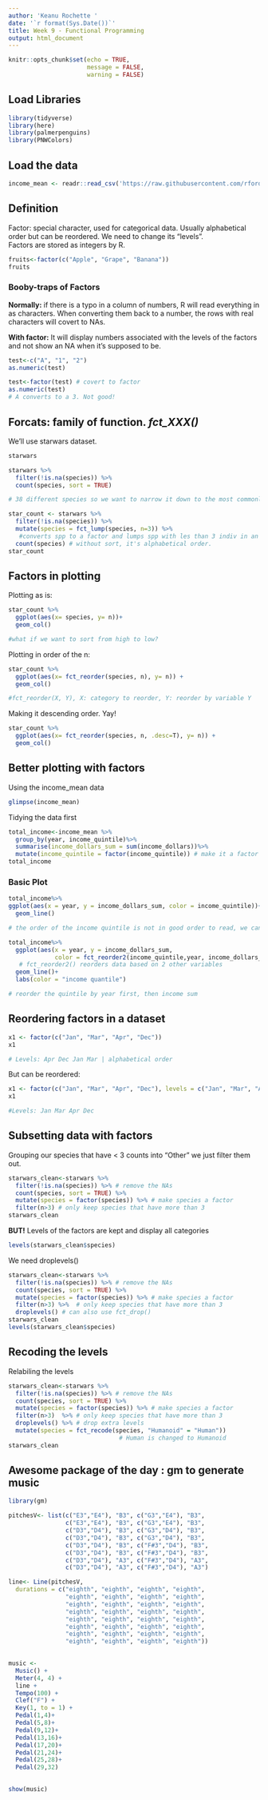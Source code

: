 ```yaml
---
author: 'Keanu Rochette '
date: '`r format(Sys.Date())`'
title: Week 9 - Functional Programming
output: html_document
---
```


```r
knitr::opts_chunk$set(echo = TRUE,
                      message = FALSE,
                      warning = FALSE)
```

## Load Libraries
```r
library(tidyverse)
library(here)
library(palmerpenguins)
library(PNWColors)
```


## Load the data
```r
income_mean <- readr::read_csv('https://raw.githubusercontent.com/rfordatascience/tidytuesday/master/data/2021/2021-02-09/income_mean.csv')
```


## Definition
Factor: special character, used for categorical data. Usually alphabetical order but can be reordered. We need to change its "levels".  
Factors are stored as integers by R.

```r
fruits<-factor(c("Apple", "Grape", "Banana"))
fruits
```
### Booby-traps of Factors
**Normally:** if there is a typo in a column of numbers, R will read everything in as characters. When converting them back to a number, the rows with real characters will covert to NAs.  

**With factor:** It will display numbers associated with the levels of the factors and not show an NA when it's supposed to be.  

```r
test<-c("A", "1", "2")
as.numeric(test)
```

```r
test<-factor(test) # covert to factor
as.numeric(test)
# A converts to a 3. Not good!
```

## Forcats: family of function. _fct_XXX()_
We'll use starwars dataset.
```r
starwars
```

```r
starwars %>% 
  filter(!is.na(species)) %>% 
  count(species, sort = TRUE)

# 38 different species so we want to narrow it down to the most commonly occuring ones
```

```r
star_count <- starwars %>% 
  filter(!is.na(species)) %>% 
  mutate(species = fct_lump(species, n=3)) %>% 
   #converts spp to a factor and lumps spp with les than 3 indiv in an "other" category. 
  count(species) # without sort, it's alphabetical order.
star_count 
```
## Factors in plotting

Plotting as is:
```r
star_count %>% 
  ggplot(aes(x= species, y= n))+
  geom_col()

#what if we want to sort from high to low? 
```

Plotting in order of the n:
```r
star_count %>% 
  ggplot(aes(x= fct_reorder(species, n), y= n)) +
  geom_col()

#fct_reorder(X, Y), X: category to reorder, Y: reorder by variable Y
```
Making it descending order. Yay!
```r
star_count %>% 
  ggplot(aes(x= fct_reorder(species, n, .desc=T), y= n)) +
  geom_col()
```


## Better plotting with factors
Using the income_mean data
```r
glimpse(income_mean)
```
Tidying the data first
```r
total_income<-income_mean %>%
  group_by(year, income_quintile)%>%
  summarise(income_dollars_sum = sum(income_dollars))%>%
  mutate(income_quintile = factor(income_quintile)) # make it a factor
total_income
```

### Basic Plot
```r
total_income%>%
ggplot(aes(x = year, y = income_dollars_sum, color = income_quintile))+
  geom_line()

# the order of the income quintile is not in good order to read, we can rearrange it better
```

```r
total_income%>%
  ggplot(aes(x = year, y = income_dollars_sum, 
             color = fct_reorder2(income_quintile,year, income_dollars_sum)))+
   # fct_reorder2() reorders data based on 2 other variables
  geom_line()+
  labs(color = "income quantile")

# reorder the quintile by year first, then income sum


```

## Reordering factors in a dataset

```r
x1 <- factor(c("Jan", "Mar", "Apr", "Dec"))
x1

# Levels: Apr Dec Jan Mar | alphabetical order
```
But can be reordered:
```r
x1 <- factor(c("Jan", "Mar", "Apr", "Dec"), levels = c("Jan", "Mar", "Apr", "Dec"))
x1

#Levels: Jan Mar Apr Dec
```


## Subsetting data with factors

Grouping our species that have < 3 counts into "Other" we just filter them out.
```r
starwars_clean<-starwars %>% 
  filter(!is.na(species)) %>% # remove the NAs
  count(species, sort = TRUE) %>%
  mutate(species = factor(species)) %>% # make species a factor
  filter(n>3) # only keep species that have more than 3
starwars_clean
```
**BUT!** Levels of the factors are kept and display all categories
```r
levels(starwars_clean$species)
```

We need droplevels()

```r
starwars_clean<-starwars %>% 
  filter(!is.na(species)) %>% # remove the NAs
  count(species, sort = TRUE) %>%
  mutate(species = factor(species)) %>% # make species a factor
  filter(n>3) %>%  # only keep species that have more than 3
  droplevels() # can also use fct_drop()
starwars_clean
levels(starwars_clean$species)
```

## Recoding the levels
Relabiling the levels
```r
starwars_clean<-starwars %>% 
  filter(!is.na(species)) %>% # remove the NAs
  count(species, sort = TRUE) %>%
  mutate(species = factor(species)) %>% # make species a factor 
  filter(n>3)  %>% # only keep species that have more than 3 
  droplevels() %>% # drop extra levels 
  mutate(species = fct_recode(species, "Humanoid" = "Human"))
                               # Human is changed to Humanoid 
starwars_clean
```


## Awesome package of the day : gm to generate music

```r
library(gm)
```

```r

pitchesV<- list(c("E3","E4"), "B3", c("G3","E4"), "B3", 
                c("E3","E4"), "B3", c("G3","E4"), "B3",
                c("D3","D4"), "B3", c("G3","D4"), "B3",
                c("D3","D4"), "B3", c("G3","D4"), "B3",
                c("D3","D4"), "B3", c("F#3","D4"), "B3",
                c("D3","D4"), "B3", c("F#3","D4"), "B3",
                c("D3","D4"), "A3", c("F#3","D4"), "A3",
                c("D3","D4"), "A3", c("F#3","D4"), "A3")

line<- Line(pitchesV,
  durations = c("eighth", "eighth", "eighth", "eighth",
                "eighth", "eighth", "eighth", "eighth",
                "eighth", "eighth", "eighth", "eighth",
                "eighth", "eighth", "eighth", "eighth",
                "eighth", "eighth", "eighth", "eighth",
                "eighth", "eighth", "eighth", "eighth",
                "eighth", "eighth", "eighth", "eighth",
                "eighth", "eighth", "eighth", "eighth")) 
  

music <- 
  Music() +
  Meter(4, 4) +
  line +
  Tempo(100) +
  Clef("F") +
  Key(1, to = 1) +
  Pedal(1,4)+
  Pedal(5,8)+
  Pedal(9,12)+
  Pedal(13,16)+
  Pedal(17,20)+
  Pedal(21,24)+
  Pedal(25,28)+
  Pedal(29,32)
  

show(music)
```















